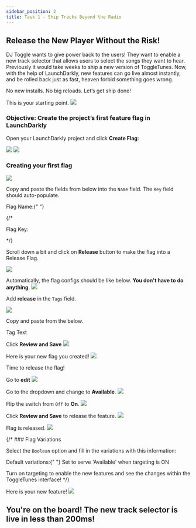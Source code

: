 ```yaml
---
sidebar_position: 2
title: Task 1 - Ship Tracks Beyond the Radio
---
```



## Release the New Player Without the Risk!


DJ Toggle wants to give power back to the users! They want to enable a new track selector that allows users to select the songs they want to hear. Previously it would take weeks to ship a new version of ToggleTunes. 
Now, with the help of LaunchDarkly, new features can go live almost instantly, and be rolled back just as fast, heaven forbid something goes wrong.  

No new installs. No big reloads. Let’s get ship done! 


This is your starting point.
<img src='/release1/0.png' />

### Objective: Create the project’s first feature flag in LaunchDarkly


Open your LaunchDarkly project and click **Create Flag**:

<img src='/release1/1.png' />
<img src='/release1/2.png' />

### Creating your first flag

<img src='/release1/3.png' />

Copy and paste the fields from below into the `Name` field. The `Key` field should auto-populate.


<div className="flex items-center space-x-3">
  <span className="text-lg text-blue-500 font-bold">
    Flag Name:{" "}
  </span>
    <CopyField value="release-tracklist" client:load />
</div>

{/* <div className="flex items-center space-x-3">
  <span className="text-lg text-blue-500 font-bold">Flag Key:</span>
  <CopyField value="release-tracklist" client:load />
</div> */}

Scroll down a bit and click on **Release** button to make the flag into a Release Flag.

<img src='/release1/4.png' />

Automatically, the flag configs should be like below. **You don't have to do anything**.
<img src='/release1/5.png' />

Add **release** in the `Tags` field.

<img src='/release1/6.png' />

Copy and paste from the below.
<div className="flex items-center space-x-3">
  <span className="text-lg text-blue-500 font-bold">Tag Text</span>
  <CopyField value="release" client:load />
</div>


Click **Review and Save**
<img src='/release1/7.png' />

Here is your new flag you created!
<img src='/release1/8.png' />

Time to release the flag!

Go to **edit**
<img src='/release1/9.png' />

Go to the dropdown and change to **Available**.
<img src='/release1/10.png' />

Flip the switch from `Off` to **On**.
<img src='/release1/11.png' />

Click **Review and Save** to release the feature.
<img src='/release1/12.png' />

Flag is released.
<img src='/release1/13.png' />

{/* ### Flag Variations

Select the `Boolean` option and fill in the variations with this information:

<div className="text-lg font-bold text-blue-500">
Default variations:{" "}
<span className="text-black dark:text-white font-normal">Set to serve 'Available' when targeting is ON</span>
</div>

Turn on targeting to enable the new features and see the changes within the ToggleTunes interface! */}

Here is your new feature!
<img src='/release2/9.png' />

## You're on the board! The new track selector is live in less than 200ms!